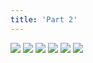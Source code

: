 ```yaml
---
title: 'Part 2'
---
```


![](/images/pelen-purul/part-2/pelen14.jpg)
![](/images/pelen-purul/part-2/pelen15.jpg)
![](/images/pelen-purul/part-2/pelen16.jpg)
![](/images/pelen-purul/part-2/pelen17.jpg)
![](/images/pelen-purul/part-2/pelen18.jpg)
![](/images/pelen-purul/part-2/pelen19.jpg)